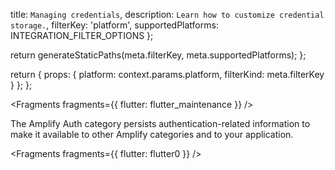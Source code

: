   title: `Managing credentials`,
  description: `Learn how to customize credential storage.`,
  filterKey: 'platform',
  supportedPlatforms: INTEGRATION_FILTER_OPTIONS
};



  return generateStaticPaths(meta.filterKey, meta.supportedPlatforms);
};

  return {
    props: {
      platform: context.params.platform,
      filterKind: meta.filterKey
    }
  };
};


<Fragments fragments={{ flutter: flutter_maintenance }} />

The Amplify Auth category persists authentication-related information to make it available to other Amplify categories and to your application.


<Fragments fragments={{ flutter: flutter0 }} />
